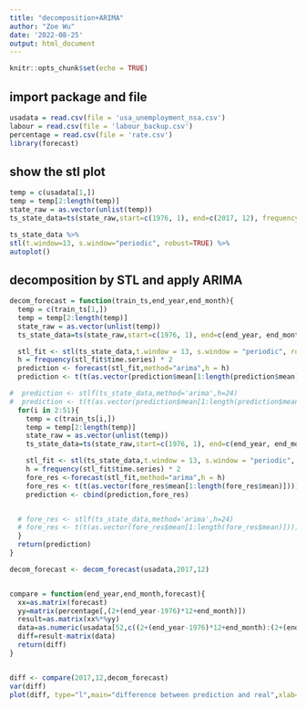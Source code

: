 ```yaml
---
title: "decomposition+ARIMA"
author: "Zoe Wu"
date: '2022-08-25'
output: html_document
---
```


```r
knitr::opts_chunk$set(echo = TRUE)
```

## import package and file
```r
usadata = read.csv(file = 'usa_unemployment_nsa.csv')
labour = read.csv(file = 'labour_backup.csv')
percentage = read.csv(file = 'rate.csv')
library(forecast)
```

## show the stl plot
```r
temp = c(usadata[1,])
temp = temp[2:length(temp)]
state_raw = as.vector(unlist(temp))
ts_state_data=ts(state_raw,start=c(1976, 1), end=c(2017, 12), frequency=12)

ts_state_data %>%
stl(t.window=13, s.window="periodic", robust=TRUE) %>%
autoplot()
```

## decomposition by STL and apply ARIMA
```r
decom_forecast = function(train_ts,end_year,end_month){
  temp = c(train_ts[1,])
  temp = temp[2:length(temp)]
  state_raw = as.vector(unlist(temp))
  ts_state_data=ts(state_raw,start=c(1976, 1), end=c(end_year, end_month), frequency=12)

  stl_fit <- stl(ts_state_data,t.window = 13, s.window = "periodic", robust = TRUE)
  h = frequency(stl_fit$time.series) * 2
  prediction <- forecast(stl_fit,method="arima",h = h) 
  prediction <- t(t(as.vector(prediction$mean[1:length(prediction$mean)])))

#  prediction <- stlf(ts_state_data,method='arima',h=24)
#  prediction <- t(t(as.vector(prediction$mean[1:length(prediction$mean)])))
  for(i in 2:51){
    temp = c(train_ts[i,])
    temp = temp[2:length(temp)]
    state_raw = as.vector(unlist(temp))
    ts_state_data=ts(state_raw,start=c(1976, 1), end=c(end_year, end_month), frequency=12)

    stl_fit <- stl(ts_state_data,t.window = 13, s.window = "periodic", robust = TRUE)
    h = frequency(stl_fit$time.series) * 2
    fore_res <-forecast(stl_fit,method="arima",h = h) 
    fore_res <- t(t(as.vector(fore_res$mean[1:length(fore_res$mean)])))
    prediction <- cbind(prediction,fore_res)


  # fore_res <- stlf(ts_state_data,method='arima',h=24)
  # fore_res <- t(t(as.vector(fore_res$mean[1:length(fore_res$mean)])))
  }
  return(prediction)
}

decom_forecast <- decom_forecast(usadata,2017,12)


compare = function(end_year,end_month,forecast){
  xx=as.matrix(forecast)
  yy=matrix(percentage[,(2+(end_year-1976)*12+end_month)])
  result=as.matrix(xx%*%yy)
  data=as.numeric(usadata[52,c((2+(end_year-1976)*12+end_month):(2+(end_year-1976)*12+23+end_month))])
  diff=result-matrix(data)
  return(diff) 
}


diff <- compare(2017,12,decom_forecast)
var(diff)
plot(diff, type="l",main="difference between prediction and real",xlab="month", ylab="difference in percentage",ylim = c(0.1,0.8))
```

